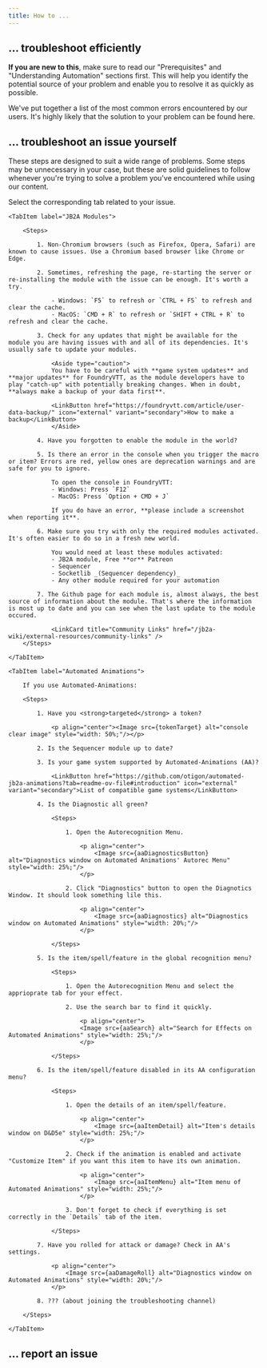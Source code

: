 ```yaml
---
title: How to ...
---
```




## ... troubleshoot efficiently

**If you are new to this**, make sure to read our "Prerequisites" and "Understanding Automation" sections first. This will help you identify the potential source of your problem and enable you to resolve it as quickly as possible.

<CardGrid>
    <LinkCard title="Prerequisites" href="/jb2a-wiki/getting-started/prerequisites" />
    <LinkCard title="Understanding Automation" href="/jb2a-wiki/getting-started/understanding-automation" />
</CardGrid>

We've put together a list of the most common errors encountered by our users. It's highly likely that the solution to your problem can be found here.

<CardGrid>
    <LinkCard title="Issues related to JB2A" href="/jb2a-wiki/troubleshooting/jb2a" />
    <LinkCard title="Issues with FoundryVTT" href="/jb2a-wiki/troubleshooting/fvtt" />
</CardGrid>

## ... troubleshoot an issue yourself

These steps are designed to suit a wide range of problems. Some steps may be unnecessary in your case, but these are solid guidelines to follow whenever you're trying to solve a problem you've encountered while using our content.

Select the corresponding tab related to your issue.

<Tabs>

    <TabItem label="JB2A Modules">

        <Steps>

            1. Non-Chromium browsers (such as Firefox, Opera, Safari) are known to cause issues. Use a Chromium based browser like Chrome or Edge.

            2. Sometimes, refreshing the page, re-starting the server or re-installing the module with the issue can be enough. It's worth a try.

                - Windows: `F5` to refresh or `CTRL + F5` to refresh and clear the cache.
                - MacOS: `CMD + R` to refresh or `SHIFT + CTRL + R` to refresh and clear the cache.

            3. Check for any updates that might be available for the module you are having issues with and all of its dependencies. It's usually safe to update your modules.

                <Aside type="caution">
                You have to be careful with **game system updates** and **major updates** for FoundryVTT, as the module developers have to play "catch-up" with potentially breaking changes. When in doubt, **always make a backup of your data first**.

                <LinkButton href="https://foundryvtt.com/article/user-data-backup/" icon="external" variant="secondary">How to make a backup</LinkButton>
                </Aside>

            4. Have you forgotten to enable the module in the world?

            5. Is there an error in the console when you trigger the macro or item? Errors are red, yellow ones are deprecation warnings and are safe for you to ignore.

                To open the console in FoundryVTT:
                - Windows: Press `F12`
                - MacOS: Press `Option + CMD + J`

                If you do have an error, **please include a screenshot when reporting it**.

            6. Make sure you try with only the required modules activated. It's often easier to do so in a fresh new world.

                You would need at least these modules activated:
                - JB2A module, Free **or** Patreon
                - Sequencer
                - Socketlib _(Sequencer dependency)_
                - Any other module required for your automation

            7. The Github page for each module is, almost always, the best source of information about the module. That's where the information is most up to date and you can see when the last update to the module occured.

                <LinkCard title="Community Links" href="/jb2a-wiki/external-resources/community-links" />
        </Steps>

    </TabItem>

    <TabItem label="Automated Animations">

        If you use Automated-Animations:

        <Steps>

            1. Have you <strong>targeted</strong> a token?

                <p align="center"><Image src={tokenTarget} alt="console clear image" style="width: 50%;"/></p>

            2. Is the Sequencer module up to date?

            3. Is your game system supported by Automated-Animations (AA)?

                <LinkButton href="https://github.com/otigon/automated-jb2a-animations?tab=readme-ov-file#introduction" icon="external" variant="secondary">List of compatible game systems</LinkButton>

            4. Is the Diagnostic all green?

                <Steps>

                    1. Open the Autorecognition Menu.

                        <p align="center">
                            <Image src={aaDiagnosticsButton} alt="Diagnostics window on Automated Animations' Autorec Menu" style="width: 25%;"/>
                        </p>

                    2. Click "Diagnostics" button to open the Diagnotics Window. It should look something lile this.

                        <p align="center">
                            <Image src={aaDiagnostics} alt="Diagnostics window on Automated Animations" style="width: 20%;"/>
                        </p>

                </Steps>

            5. Is the item/spell/feature in the global recognition menu?

                <Steps>

                    1. Open the Autorecognition Menu and select the apprioprate tab for your effect.

                    2. Use the search bar to find it quickly.

                        <p align="center">
                        <Image src={aaSearch} alt="Search for Effects on Automated Animations" style="width: 25%;"/>
                        </p>

                </Steps>

            6. Is the item/spell/feature disabled in its AA configuration menu?

                <Steps>

                    1. Open the details of an item/spell/feature.

                        <p align="center">
                            <Image src={aaItemDetail} alt="Item's details window on D&D5e" style="width: 25%;"/>
                        </p>

                    2. Check if the animation is enabled and activate "Customize Item" if you want this item to have its own animation. 

                        <p align="center">
                            <Image src={aaItemMenu} alt="Item menu of Automated Animations" style="width: 25%;"/>
                        </p>

                    3. Don't forget to check if everything is set correctly in the `Details` tab of the item.

                </Steps>

            7. Have you rolled for attack or damage? Check in AA's settings.

                <p align="center">
                    <Image src={aaDamageRoll} alt="Diagnostics window on Automated Animations" style="width: 20%;"/>
                </p>

            8. ??? (about joining the troubleshooting channel)

        </Steps>

    </TabItem>

</Tabs>

## ... report an issue